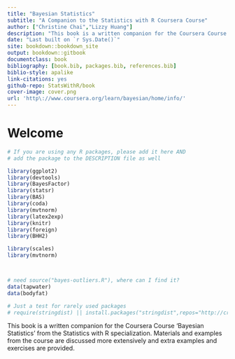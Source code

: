 ```yaml
--- 
title: "Bayesian Statistics"
subtitle: "A Companion to the Statistics with R Coursera Course"
author: ["Christine Chai","Lizzy Huang"]
description: "This book is a written companion for the Coursera Course 'Bayesian Statistics' from the Statistics with R specialization."
date: "Last built on `r Sys.Date()`"
site: bookdown::bookdown_site
output: bookdown::gitbook
documentclass: book
bibliography: [book.bib, packages.bib, references.bib]
biblio-style: apalike
link-citations: yes
github-repo: StatsWithR/book
cover-image: cover.png
url: 'http\://www.coursera.org/learn/bayesian/home/info/'
---
```

# Welcome {-}

\newcommand{\No}{\textsf{N}}
\newcommand{\Ga}{\textsf{Gamma}}
\newcommand{\St}{\textsf{t}}
\newcommand{\NoGa}{\textsf{NormalGamma}}
\newcommand{\BF}{\textsf{BF}}
\newcommand{\data}{\text{data}}
\newcommand{\iid}{\mathrel{\mathop{\sim}\limits^{\rm iid}}}
\newcommand{\Ca}{\textsf{C}}

```r
# If you are using any R packages, please add it here AND
# add the package to the DESCRIPTION file as well

library(ggplot2)
library(devtools)
library(BayesFactor)
library(statsr)
library(BAS)
library(coda) 
library(mvtnorm)
library(latex2exp)
library(knitr)
library(foreign)
library(BHH2)

library(scales)
library(mvtnorm)



# need source("bayes-outliers.R"), where can I find it?
data(tapwater)
data(bodyfat)

# Just a test for rarely used packages
# require(stringdist) || install.packages("stringdist",repos="http://cran.us.r-project.org")
```

This book is a written companion for the Coursera Course 'Bayesian Statistics' from the Statistics with R specialization. Materials and examples from the course are discussed more extensively and extra examples and exercises are provided.
